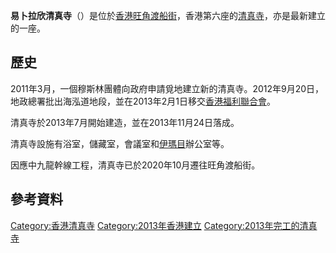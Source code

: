 {{Coord|22|18|34.0|N|114|09|53.4|E|display=title}}
{{Infobox religious building
| name = 易卜拉欣清真寺<br>Ibrahim Mosque
| image = M 2013-12-05 11-37.jpg
| religious_affiliation = [[伊斯蘭教|伊斯蘭教]]
| location = {{HK}}[[九龍|九龍]][[旺角|旺角]][[渡船街_(香港)|渡船街]]
| architecture_type = [[清真寺|清真寺]]
| year_completed = 2013年11月24日<ref>{{cite web |url=http://www.ddhongkong.org/islam-in-hk/masjid-mushola/ |title=Masjid di Hong Kong | DDHK News |publisher=Ddhongkong.org |date=2013-11-24 |accessdate=2014-04-21 |archive-url=https://web.archive.org/web/20140325110728/http://www.ddhongkong.org/islam-in-hk/masjid-mushola/ |archive-date=2014-03-25 |dead-url=yes |language=en }}</ref>
| construction_cost = 港幣3,000,000元
| capacity = 350人
| dome_quantity = 1個
}}
'''易卜拉欣清真寺'''（{{lang-en|Ibrahim Mosque}}）是位於[[香港|香港]][[旺角|旺角]][[渡船街_(香港)|渡船街]]，香港第六座的[[清真寺|清真寺]]，亦是最新建立的一座。

==歷史==

2011年3月，一個穆斯林團體向政府申請覓地建立新的清真寺。2012年9月20日，地政總署批出海泓道地段，並在2013年2月1日移交[[香港福利聯合會|香港福利聯合會]]。

清真寺於2013年7月開始建造，並在2013年11月24日落成。

清真寺設施有浴室，儲藏室，會議室和[[伊瑪目|伊瑪目]]辦公室等。

因應中九龍幹線工程，清真寺已於2020年10月遷往旺角渡船街。

== 參考資料 ==
{{reflist}}

{{香港清真寺}}

[[Category:香港清真寺|Category:香港清真寺]]
[[Category:2013年香港建立|Category:2013年香港建立]]
[[Category:2013年完工的清真寺|Category:2013年完工的清真寺]]


{{HK-buil-stub}}
{{Mosque-stub}}